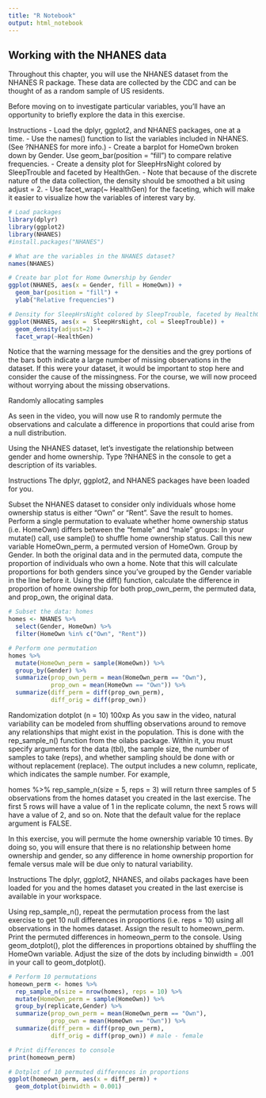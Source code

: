 ```yaml
---
title: "R Notebook"
output: html_notebook
---
```


## Working with the NHANES data

Throughout this chapter, you will use the NHANES dataset from the NHANES R package. These data are collected by the CDC and can be thought of as a random sample of US residents.

Before moving on to investigate particular variables, you'll have an opportunity to briefly explore the data in this exercise.

Instructions
 - Load the dplyr, ggplot2, and NHANES packages, one at a time.
 - Use the names() function to list the variables included in NHANES. (See ?NHANES for more info.)
 - Create a barplot for HomeOwn broken down by Gender. Use geom_bar(position = "fill") to compare relative frequencies.
 - Create a density plot for SleepHrsNight colored by SleepTrouble and faceted by HealthGen.
 - Note that because of the discrete nature of the data collection, the density should be smoothed a bit using adjust = 2.
 - Use facet_wrap(~ HealthGen) for the faceting, which will make it easier to visualize how the variables of interest vary by.
 
 
 
```r
# Load packages
library(dplyr)
library(ggplot2)
library(NHANES)
#install.packages("NHANES")

# What are the variables in the NHANES dataset?
names(NHANES)

# Create bar plot for Home Ownership by Gender
ggplot(NHANES, aes(x = Gender, fill = HomeOwn)) + 
  geom_bar(position = "fill") +
  ylab("Relative frequencies")

# Density for SleepHrsNight colored by SleepTrouble, faceted by HealthGen
ggplot(NHANES, aes(x =  SleepHrsNight, col = SleepTrouble)) + 
  geom_density(adjust=2) + 
  facet_wrap(~HealthGen)
```

Notice that the warning message for the densities and the grey portions of the bars both indicate a large number of missing observations in the dataset. If this were your dataset, it would be important to stop here and consider the cause of the missingness. For the course, we will now proceed without worrying about the missing observations.    

Randomly allocating samples

As seen in the video, you will now use R to randomly permute the observations and calculate a difference in proportions that could arise from a null distribution.

Using the NHANES dataset, let's investigate the relationship between gender and home ownership. Type ?NHANES in the console to get a description of its variables.

Instructions
The dplyr, ggplot2, and NHANES packages have been loaded for you.

Subset the NHANES dataset to consider only individuals whose home ownership status is either "Own" or "Rent". Save the result to homes.
Perform a single permutation to evaluate whether home ownership status (i.e. HomeOwn) differs between the "female" and "male" groups:
In your mutate() call, use sample() to shuffle home ownership status. Call this new variable HomeOwn_perm, a permuted version of HomeOwn.
Group by Gender.
In both the original data and in the permuted data, compute the proportion of individuals who own a home. Note that this will calculate proportions for both genders since you've grouped by the Gender variable in the line before it.
Using the diff() function, calculate the difference in proportion of home ownership for both prop_own_perm, the permuted data, and prop_own, the original data.

```r
# Subset the data: homes
homes <- NHANES %>%
  select(Gender, HomeOwn) %>%
  filter(HomeOwn %in% c("Own", "Rent"))

# Perform one permutation 
homes %>%
  mutate(HomeOwn_perm = sample(HomeOwn)) %>%
  group_by(Gender) %>%
  summarize(prop_own_perm = mean(HomeOwn_perm == "Own"), 
            prop_own = mean(HomeOwn == "Own")) %>%
  summarize(diff_perm = diff(prop_own_perm),
            diff_orig = diff(prop_own))
```

Randomization dotplot (n = 10)
100xp
As you saw in the video, natural variability can be modeled from shuffling observations around to remove any relationships that might exist in the population. This is done with the rep_sample_n() function from the oilabs package. Within it, you must specify arguments for the data (tbl), the sample size, the number of samples to take (reps), and whether sampling should be done with or without replacement (replace). The output includes a new column, replicate, which indicates the sample number. For example,

homes %>% 
  rep_sample_n(size = 5, reps = 3)
will return three samples of 5 observations from the homes dataset you created in the last exercise. The first 5 rows will have a value of 1 in the replicate column, the next 5 rows will have a value of 2, and so on. Note that the default value for the replace argument is FALSE.

In this exercise, you will permute the home ownership variable 10 times. By doing so, you will ensure that there is no relationship between home ownership and gender, so any difference in home ownership proportion for female versus male will be due only to natural variability.

Instructions
The dplyr, ggplot2, NHANES, and oilabs packages have been loaded for you and the homes dataset you created in the last exercise is available in your workspace.

Using rep_sample_n(), repeat the permutation process from the last exercise to get 10 null differences in proportions (i.e. reps = 10) using all observations in the homes dataset. Assign the result to homeown_perm.
Print the permuted differences in homeown_perm to the console.
Using geom_dotplot(), plot the differences in proportions obtained by shuffling the HomeOwn variable. Adjust the size of the dots by including binwidth = .001 in your call to geom_dotplot().

```r
# Perform 10 permutations
homeown_perm <- homes %>%
  rep_sample_n(size = nrow(homes), reps = 10) %>%
  mutate(HomeOwn_perm = sample(HomeOwn)) %>%
  group_by(replicate,Gender) %>%
  summarize(prop_own_perm = mean(HomeOwn_perm == "Own"), 
            prop_own = mean(HomeOwn == "Own")) %>%
  summarize(diff_perm = diff(prop_own_perm),
            diff_orig = diff(prop_own)) # male - female

# Print differences to console
print(homeown_perm)

# Dotplot of 10 permuted differences in proportions
ggplot(homeown_perm, aes(x = diff_perm)) + 
  geom_dotplot(binwidth = 0.001)
```